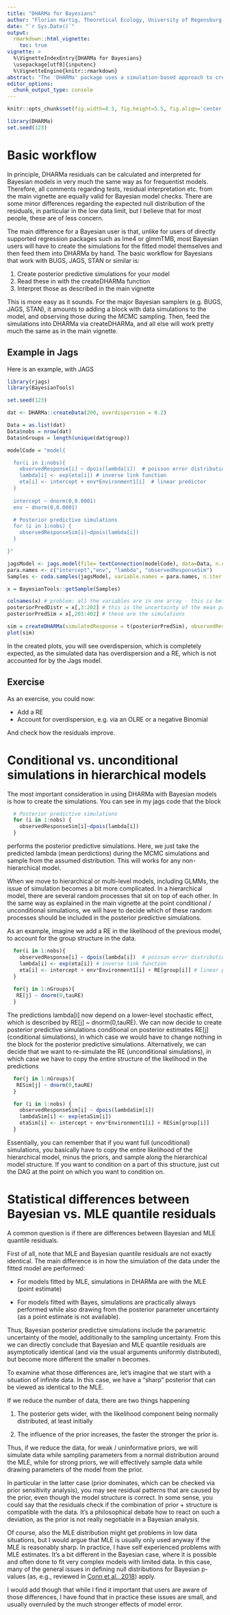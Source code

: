 ```yaml
---
title: "DHARMa for Bayesians"
author: "Florian Hartig, Theoretical Ecology, University of Regensburg [website](https://www.uni-regensburg.de/biologie-vorklinische-medizin/theoretische-oekologie/mitarbeiter/hartig/)"
date: "`r Sys.Date()`"
output: 
  rmarkdown::html_vignette:
    toc: true
vignette: >
  %\VignetteIndexEntry{DHARMa for Bayesians}
  \usepackage[utf8]{inputenc}
  %\VignetteEngine{knitr::rmarkdown}
abstract: "The 'DHARMa' package uses a simulation-based approach to create  readily interpretable scaled (quantile) residuals for fitted (generalized) linear mixed models. This Vignette describes how to user DHARMa vor checking Bayesian models. It is recommended to read this AFTER the general DHARMa vignette, as all comments made there (in pacticular regarding the interpretation of the residuals) also apply to Bayesian models. \n \n \n"
editor_options: 
  chunk_output_type: console
---
```


```r
knitr::opts_chunk$set(fig.width=8.5, fig.height=5.5, fig.align='center', warning=FALSE, message=FALSE)
```

```r
library(DHARMa)
set.seed(123)
```

# Basic workflow

In principle, DHARMa residuals can be calculated and interpreted for Bayesian models in very much the same way as for frequentist models. Therefore, all comments regarding tests, residual interpretation etc. from the main vignette are equally valid for Bayesian model checks. There are some minor differences regarding the expected null distribution of the residuals, in particular in the low data limit, but I believe that for most people, these are of less concern. 

The main difference for a Bayesian user is that, unlike for users of directly supported regression packages such as lme4 or glmmTMB, most Bayesian users will have to create the simulations for the fitted model themselves and then feed them into DHARMa by hand. The basic workflow for Bayesians that work with BUGS, JAGS, STAN or similar is:

1. Create posterior predictive simulations for your model
2. Read these in with the createDHARMa function
3. Interpret those as described in the main vignette

This is more easy as it sounds. For the major Bayesian samplers (e.g. BUGS, JAGS, STAN), it amounts to adding a block with data simulations to the model, and observing those during the MCMC sampling. Then, feed the simulations into DHARMa via createDHARMa, and all else will work pretty much the same as in the main vignette. 

## Example in Jags

Here is an example, with JAGS

```r
library(rjags)
library(BayesianTools)

set.seed(123)

dat <- DHARMa::createData(200, overdispersion = 0.2)

Data = as.list(dat)
Data$nobs = nrow(dat)
Data$nGroups = length(unique(dat$group))

modelCode = "model{

  for(i in 1:nobs){
    observedResponse[i] ~ dpois(lambda[i])  # poisson error distribution
    lambda[i] <- exp(eta[i]) # inverse link function
    eta[i] <- intercept + env*Environment1[i]  # linear predictor
  }
  
  intercept ~ dnorm(0,0.0001)
  env ~ dnorm(0,0.0001)

  # Posterior predictive simulations 
  for (i in 1:nobs) {
    observedResponseSim[i]~dpois(lambda[i])
  }

}"

jagsModel <- jags.model(file= textConnection(modelCode), data=Data, n.chains = 3)
para.names <- c("intercept","env", "lambda", "observedResponseSim")
Samples <- coda.samples(jagsModel, variable.names = para.names, n.iter = 5000)

x = BayesianTools::getSample(Samples)

colnames(x) # problem: all the variables are in one array - this is better in STAN, where this is a list - have to extract the right columns by hand
posteriorPredDistr = x[,3:202] # this is the uncertainty of the mean prediction (lambda)
posteriorPredSim = x[,203:402] # these are the simulations 

sim = createDHARMa(simulatedResponse = t(posteriorPredSim), observedResponse = dat$observedResponse, fittedPredictedResponse = apply(posteriorPredDistr, 2, median), integerResponse = T)
plot(sim)
```

In the created plots, you will see overdispersion, which is completely expected, as the simulated data has overdispersion and a RE, which is not accounted for by the Jags model. 

## Exercise

As an exercise, you could now:

* Add a RE
* Account for overdispersion, e.g. via an OLRE or a negative Binomial

And check how the residuals improve. 

# Conditional vs. unconditional simulations in hierarchical models

The most important consideration in using DHARMa with Bayesian models is how to create the simulations. You can see in my jags code that the block

```r
  # Posterior predictive simulations 
  for (i in 1:nobs) {
    observedResponseSim[i]~dpois(lambda[i])
  }
```

performs the posterior predictive simulations. Here, we just take the predicted lambda (mean perdictions) during the MCMC simulations and sample from the assumed distribution. This will works for any non-hierarchical model. 

When we move to hierarchical or multi-level models, including GLMMs, the issue of simulation becomes a bit more complicated. In a hierarchical model, there are several random processes that sit on top of each other. In the same way as explained in the main vignette at the point conditional / unconditional simulations, we will have to decide which of these random processes should be included in the posterior predictive simulations. 

As an example, imagine we add a RE in the likelihood of the previous model, to account for the group structure in the data. 

```r
  for(i in 1:nobs){
    observedResponse[i] ~ dpois(lambda[i])  # poisson error distribution
    lambda[i] <- exp(eta[i]) # inverse link function
    eta[i] <- intercept + env*Environment1[i] + RE[group[i]] # linear predictor
  }
  
  for(j in 1:nGroups){
   RE[j] ~ dnorm(0,tauRE)  
  }
```

The predictions lambda[i] now depend on a lower-level stochastic effect, which is described by RE[j] ~ dnorm(0,tauRE). We can now decide to create posterior predictive simulations conditional on posterior estimates RE[j] (conditional simulations), in which case we would have to change nothing in the block for the posterior predictive simulations. Alternatively, we can decide that we want to re-simulate the RE (unconditional simulations), in which case we have to copy the entire structure of the likelihood in the predictions

```r
  for(j in 1:nGroups){
   RESim[j] ~ dnorm(0,tauRE)  
  }

  for (i in 1:nobs) {
    observedResponseSim[i] ~ dpois(lambdaSim[i]) 
    lambdaSim[i] <- exp(etaSim[i]) 
    etaSim[i] <- intercept + env*Environment1[i] + RESim[group[i]] 
  }
```

Essentially, you can remember that if you want full (uncoditional) simulations, you basically have to copy the entire likelihood of the hierarchical model, minus the priors, and sample along the hierarchical model structure. If you want to condition on a part of this structure, just cut the DAG at the point on which you want to condition on. 

# Statistical differences between Bayesian vs. MLE quantile residuals 

A common question is if there are differences between Bayesian and MLE quantile residuals. 

First of all, note that MLE and Bayesian quantile residuals are not exactly identical. The main difference is in how the simulation of the data under the fitted model are performed:

* For models fitted by MLE, simulations in DHARMa are with the MLE (point estimate)

* For models fitted with Bayes, simulations are practically always performed while also drawing from the posterior parameter uncertainty (as a point estimate is not available).

Thus, Bayesian posterior predictive simulations include the parametric uncertainty of the model, additionally to the sampling uncertainty. From this we can directly conclude that Bayesian and MLE quantile residuals are asymptotically identical (and via the usual arguments uniformly distributed), but become more different the smaller n becomes.

To examine what those differences are, let's imagine that we start with a situation of infinite data. In this case, we have a "sharp" posterior that can be viewed as identical to the MLE. 

If we reduce the number of data, there are two things happening 

1. The posterior gets wider, with the likelihood component being normally distributed, at least initially

2. The influence of the prior increases, the faster the stronger the prior is. 

Thus, if we reduce the data, for weak / uninformative priors, we will simulate data while sampling parameters from a normal distribution around the MLE, while for strong priors, we will effectively sample data while drawing parameters of the model from the prior. 

In particular in the latter case (prior dominates, which can be checked via prior sensitivity analysis), you may see residual patterns that are caused by the prior, even though the model structure is correct. In some sense, you could say that the residuals check if the combination of prior + structure is compatible with the data. It's a philosophical debate how to react on such a deviation, as the prior is not really negotiable in a Bayesian analysis.

Of course, also the MLE distribution might get problems in low data situations, but I would argue that MLE is usually only used anyway if the MLE is reasonably sharp. In practice, I have self experienced problems with MLE estimates. It's a bit different in the Bayesian case, where it is possible and often done to fit very complex models with limited data. In this case, many of the general issues in defining null distributions for Bayesian p-values (as, e.g., reviewed in 
[Conn et al., 2018](https://doi.org/10.1002/ecm.1314)) apply. 

I would add though that while I find it important that users are aware of those differences, I have found that in practice these issues are small, and usually overruled by the much stronger effects of model error. 



